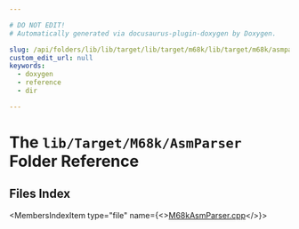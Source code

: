 ```yaml
---

# DO NOT EDIT!
# Automatically generated via docusaurus-plugin-doxygen by Doxygen.

slug: /api/folders/lib/lib/target/lib/target/m68k/lib/target/m68k/asmparser
custom_edit_url: null
keywords:
  - doxygen
  - reference
  - dir

---
```





# The `lib/Target/M68k/AsmParser` Folder Reference

<DoxygenPage pluginConfig={pluginConfig}>



## Files Index

<MembersIndex>

<MembersIndexItem
  type="file"
  name={<><a href="/docs/api/files/lib/lib/target/lib/target/m68k/lib/target/m68k/asmparser/m68kasmparser-cpp">M68kAsmParser.cpp</a></>}>
</MembersIndexItem>

</MembersIndex>


</DoxygenPage>
